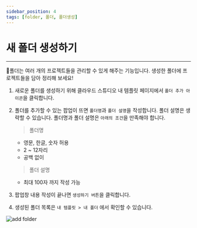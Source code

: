 ```yaml
---
sidebar_position: 4
tags: [folder, 폴더, 폴더생성]
---
```


# 새 폴더 생성하기 
<hr />

📁폴더는 여러 개의 프로젝트들을 관리할 수 있게 해주는 기능입니다. 생성한 폴더에 프로젝트들을 담아 정리해 보세요!

1. 새로운 폴더를 생성하기 위해 클라우드 스튜디오 내 템플릿 페이지에서 ```폴더 추가 아이콘```을 클릭합니다.
2. 폴더를 추가할 수 있는 팝업이 뜨면 ```폴더명```과 ```폴더 설명```을 작성합니다. 폴더 설명은 생략할 수 있습니다.
    폴더명과 폴더 설명은 ```아래의 조건```을 만족해야 합니다.
    > 폴더명
    -  영문, 한글, 숫자 허용
    -  2 ~ 12자리
    -  공백 없이

    > 폴더 설명
    - 최대 100자 까지 작성 가능
3. 팝업창 내용 작성이 끝나면 ```생성하기 버튼```을 클릭합니다.
4. 생성된 폴더 목록은 ```내 템플릿 > 내 폴더``` 에서 확인할 수 있습니다.

<div className={styles.imgWrap}>
    <img src={addFolder} alt="add folder" />
</div>





